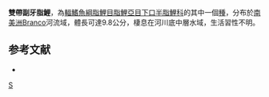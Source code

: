 {{Speciesbox 
| color = pink
| taxon = Parodon bifasciatus
| status = NE
| status_system = IUCN3.1
| authority =  [[Eigenmann|Eigenmann]], 1912
| synonyms = 
}}
'''雙帶副牙脂鯉'''，為[[輻鰭魚綱|輻鰭魚綱]][[脂鯉目|脂鯉目]][[脂鯉亞目|脂鯉亞目]][[下口半脂鯉科|下口半脂鯉科]]的其中一個[[種|種]]，分布於[[南美洲|南美洲]]Branco河流域，體長可達9.8公分，棲息在河川底中層水域，生活習性不明。

==参考文献==
{{refbegin}}
*{{FishBase_species|genus=Parodon|species=bifasciatus |year=2013|month=8}}
{{refend}}
{{Taxonbar|from=Q6422337}}

[[Category:副牙脂鯉屬|S]]


{{魚類小作品}}